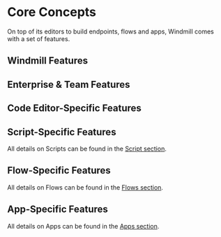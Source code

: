 
# Core Concepts

On top of its editors to build endpoints, flows and apps, Windmill comes with a set of features.

## Windmill Features

<div class="grid grid-cols-2 gap-6 mb-4">
	<DocCard
		title="Auto-generated UIs"
		description="Windmill creates auto-generated user interfaces for scripts and flows based on their parameters."
		href="/docs/core_concepts/auto_generated_uis"
	/>
	<DocCard
    	title="Windmill AI"
    	description="Have AI complete code on Windmill."
    	href="/docs/core_concepts/ai_generation"
    />
	<DocCard
		title="JSON Schema and Parsing"
		description="JSON Schemas are used for defining the input specification for scripts and flows, and specifying resource types."
		href="/docs/core_concepts/json_schema_and_parsing"
    />
    <DocCard
    	title="Dependency Management & Imports"
    	description="Windmill's strength lies in its ability to run scripts without having to deal with separate dependency files."
    	href="/docs/advanced/imports"
    />
	<DocCard
    	title="Instant Preview & Testing"
    	description="Windmill allows users to test what they are building directly from the editor, even before deployment."
    	href="/docs/core_concepts/instant_preview"
    />
	<DocCard
    	title="Persistent Storage"
    	description="Ensure that your data is safely stored and easily accessible whenever required."
    	href="/docs/core_concepts/persistent_storage"
    />
	<DocCard
    	title="Roles and Permissions"
    	description="Control access and manage permissions within your instance and workspaces."
    	href="/docs/core_concepts/roles_and_permissions"
    />
	<DocCard
    	title="Authentication"
    	description="Windmill provides flexible authentication options to ensure secure access to the platform."
    	href="/docs/core_concepts/authentication"
    />
	<DocCard
    	title="Error Handling"
    	description="There are 5 ways to do error handling in Windmill."
    	href="/docs/core_concepts/error_handling"
    />
	<DocCard
    	title="Collaboration in Windmill"
    	description="Collaboration in Windmill is simplified through various features and workflows."
    	href="/docs/core_concepts/collaboration"
    />
    <DocCard
    	title="Scheduling"
    	description="Scheduling allows you to define schedules for Scripts and Flows, automatically running them at set frequencies."
    	href="/docs/core_concepts/scheduling"
    />
    <DocCard
    	title="Monitor Past and Future Runs"
    	description="Get an aggregated view of past and future runs on your workspace."
    	href="/docs/core_concepts/monitor_past_and_future_runs"
    />
    <DocCard
    	title="Webhooks"
    	description="Trigger scripts and flows from webhooks."
    	href="/docs/core_concepts/webhooks"
    />
    <DocCard
    	title="Variables and Secrets"
    	description="Variables and Secrets are encrypted, dynamic values used for reusing information and securely passing sensitive data within scripts."
    	href="/docs/core_concepts/variables_and_secrets"
    />
    <DocCard
    	title="Resources and Resource Types"
    	description="Resources are structured configurations and connections to third-party systems, with Resource Types defining the schema for each Resource."
    	href="/docs/core_concepts/resources_and_types"
    />
    <DocCard
    	title="Groups and Folders"
    	description="Groups and Folders enable efficient permission management by grouping users with similar access levels."
    	href="/docs/core_concepts/groups_and_folders"
    />
    <DocCard
    	title="Workers and Worker Groups"
    	description="Worker Groups allow users to run scripts and flows on different machines with varying specifications."
    	href="/docs/core_concepts/worker_groups"
    />
	<DocCard
    	title="Jobs"
    	description="A job represents a past, present or future `task` or `work` to be executed by a worker."
    	href="/docs/core_concepts/jobs"
    />
	<DocCard
    	title="Concurrency Limits"
    	description="The Concurrency Limits feature allows you to define concurrency limits for scripts, flows and inline scripts within flows."
    	href="/docs/core_concepts/concurrency_limits"
    />
	<DocCard
		title="Caching in Windmill"
		description="Caching is used to cache the results of a script, flow, flow step or app inline scripts for a specified number of seconds."
		href="/docs/core_concepts/caching"
	/>
	 <DocCard
    	title="Draft and Deploy"
    	description="Develop and cooperate in a structured way."
    	href="/docs/core_concepts/draft_and_deploy"
    />
	<DocCard
    	title="Handling Files and Binary Data"
    	description="In Windmill, JSON is the primary data format used for representing information. When working with binary data, such as files, they are represented as Base64 encoded strings."
    	href="/docs/core_concepts/files_binary_data"
    />
	<DocCard
    	title="Rich Display Rendering"
    	description="The result renderer in Windmill supports rich display rendering, allowing you to customize the display format of your results."
    	href="/docs/core_concepts/rich_display_rendering"
    />
</div>

## Enterprise & Team Features

<div class="grid grid-cols-2 gap-6 mb-4">
	<DocCard
    	title="Support & SLA"
    	description="Our SLAs are designed to provide timely assistance and address any issues."
    	href="/docs/misc/support_and_sla"
    />
	<DocCard
    	title="Audit Logs"
    	description="Windmill provides audit logs for every operation and action that has side-effects."
    	href="/docs/core_concepts/audit_logs"
    />
		<DocCard
    	title="Dedicated Workers / Native Performance"
    	description="Dedicated Workers are workers that are dedicated to a particular script."
    	href="/docs/core_concepts/dedicated_workers"
    />
	<DocCard
    	title="Worker Groups Management UI"
    	description="Manage Worker Groups through Windmill UI."
    	href="/docs/misc/worker_group_management_ui"
    />
	<DocCard
    	title="Deploy to staging/prod web UI"
    	description="Deploy items to another staging/prod workspace."
    	href="/docs/core_concepts/staging_prod"
    />
	<DocCard
		title="Content Search"
		description="Search any scripts, flows, resources, apps for a specific string similar to GitHub search."
		href="/docs/core_concepts/content_search"
	/>
	<DocCard
		title="CSS Editor"
		description="The Global CSS Editor is designed to give styling and theming across your entire app."
		href="/docs/apps/css_editor"
	/>
	<DocCard
    	title="Multiplayer"
    	description="Collaborate on scripts simultaneously."
    	href="/docs/core_concepts/multiplayer"
    />
	<DocCard
    	title="SAML & SCIM"
    	description="Configure Okta for both SAML and SCIM."
    	href="/docs/misc/saml_and_scim"
    />
</div>

## Code Editor-Specific Features

<div class="grid grid-cols-2 gap-6 mb-4">
	<DocCard
		title="Parameter Inference"
		description="Windmill ensures that the parameters passed to scripts, flows, and resources match the expected format and type."
		href="/docs/code_editor/parameter_inference"
	/>
	<DocCard
		title="Add Resources and Variables to Code"
		description="You can add directly access Variables and Resources from the Code Editor."
		href="/docs/code_editor/add_variables_resources"
	/>
	<DocCard
		title="Code Assistants"
		description="Windmill integrates code assistants into its code editor to provide language-specific suggestions, linting, formatting, and more."
		href="/docs/code_editor/assistants"
	/>
</div>


## Script-Specific Features

All details on Scripts can be found in the [Script section](../script_editor/index.mdx).

<div class="grid grid-cols-2 gap-6 mb-4">
    <DocCard
		title="Script Kinds"
		description="You can attach additional functionalities to Scripts by specializing them into specific Script kinds."
		href="/docs/script_editor/script_kinds"
	/>
    <DocCard
		title="Customize UI"
		description="Some arguments' types can be given advanced settings that will affect the inputs' auto-generated UI and JSON Schema."
		href="/docs/script_editor/customize_ui"
    />
    <DocCard
		title="Versioning"
		description="Windmill creates auto-generated user interfaces for scripts and flows based on their parameters."
		href="/docs/script_editor/versioning"
	/>
    <DocCard
		title="Worker Group Tag"
		description="Scripts can be assigned custom worker groups for efficient execution on different machines with varying specifications."
		href="/docs/script_editor/worker_group_tag"
	/>
	<DocCard
		title="Concurrency Limit"
		description="The Concurrency Limit feature allows you to define concurrency limits for scripts and inline scripts within flows."
		href="/docs/script_editor/concurrency_limit"
    />
    <DocCard
		title="Multiplayer"
		description="The Multiplayer feature allows you to collaborate with team members on scripts simultaneously."
		href="/docs/script_editor/multiplayer"
	/>
    <DocCard
		title="Write Scripts on VSCode"
		description="The Windmill VSCode extension allows you to run your scripts and preview the output within VSCode."
		href="/docs/script_editor/vs_code_scripts"
	/>
</div>

## Flow-Specific Features

All details on Flows can be found in the [Flows section](../flows/1_flow_editor.mdx).

<div class="grid grid-cols-2 gap-6 mb-4">
	<DocCard
		color="teal"
		title="Triggering Flows"
		description="Trigger flows on-demand, by schedule or on external events."
		href="/docs/getting_started/trigger_flows"
	/>
	<DocCard
		color="teal"
		title="AI-Generated Flows"
		description="Generate flows from prompts."
		href="/docs/flows/ai_flows"
	/>
	<DocCard
		color="teal"
		title="Branches"
		description="Split the execution of the flow based on a condition."
		href="/docs/flows/flow_branches"
	/>
	<DocCard
		color="teal"
		title="For loops"
		description="Iterate a series of tasks."
		href="/docs/flows/flow_loops"
	/>
	<DocCard
		color="teal"
		title="Error Handler"
		description="Configure a script to handle errors."
		href="/docs/flows/flow_error_handler"
	/>
	<DocCard
		color="teal"
		title="Trigger Scripts"
		description="Trigger flows upon a given event with a dedicated trigger script."
		href="/docs/flows/flow_trigger"
	/>
	<DocCard
		color="teal"
		title="Retries"
		description="Re-try a step in case of error."
		href="/docs/flows/retries"
	/>
	<DocCard
		color="teal"
		title="Concurrency Limits"
		description="The Concurrency Limit feature allows you to define concurrency limits for scripts and inline scripts within flows."
		href="/docs/flows/concurrency_limit"
	/>
	<DocCard
		color="teal"
		title="Cache for Steps"
		description="Re-use a step's previous results."
		href="/docs/flows/cache"
	/>
	<DocCard
		color="teal"
		title="Step Mocking"
		description="When a step is mocked, it will immediately return the mocked value without performing any computation."
		href="/docs/flows/step_mocking"
	/>
	<DocCard
		color="teal"
		title="Early Stop / Break"
		description="Suspend executions within a flow for a specified time."
		href="/docs/flows/sleep"
	/>
	<DocCard
		color="teal"
		title="Approval Steps in Flows"
		description="Suspend a flow until specific event(s) are received, such as approvals or cancellations."
		href="/docs/flows/flow_approval"
	/>
	<DocCard
		color="teal"
		title="Sleep / Delays in Flows"
		description="Stop early a flow based on a step's result."
		href="/docs/flows/early_stop"
	/>
	<DocCard
		color="teal"
		title="Custom Timeout for Step"
		description="If the execution takes longer than the time limit, the execution of the step will be interrupted."
		href="/docs/flows/early_stop"
	/>
</div>

<div class="grid grid-cols-2 gap-6 mb-4"></div>

## App-Specific Features

All details on Apps can be found in the [Apps section](../apps/0_app_editor/index.mdx).

<div class="grid grid-cols-2 gap-6 mb-4">
	<DocCard
		title="List of Components"
		description="Use prebuilt interface elements to display data, and manipulate or interact with it based on user actions."
		href="/docs/apps/app_configuration_settings/app_component_library"
		color="orange"
	/>
	<DocCard
		title="Link your App to scripts and flows"
		description="Run any script or flow for your UI."
		href="/docs/apps/app-runnable-panel"
		color="orange"
	/>
	<DocCard
		title="Group of Components"
		description="Components can be grouped within containers."
		href="/docs/apps/app_configuration_settings/components_groups"
		color="orange"
	/>
	<DocCard
		title="Styling"
		description="Customize the styling of your App according to your own graphical standards."
		href="/docs/apps/app_configuration_settings/app_styling"
		color="orange"
	/>
	<DocCard
		title="Public Apps"
		description="Apps can be accessed as a standalone app by anyone who has the secret URL"
		href="/docs/apps/public_apps"
		color="orange"
	/>
</div>
